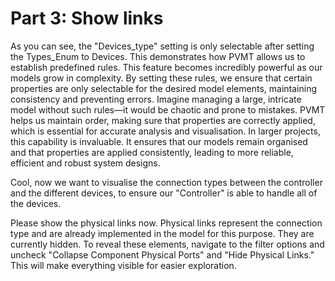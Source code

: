 #  Part 3: Show links

As you can see, the "Devices_type" setting is only selectable after setting the Types_Enum to Devices. This demonstrates how PVMT allows us to establish predefined rules. This feature becomes incredibly powerful as our models grow in complexity. By setting these rules, we ensure that certain properties are only selectable for the desired model elements, maintaining consistency and preventing errors. Imagine managing a large, intricate model without such rules—it would be chaotic and prone to mistakes. PVMT helps us maintain order, making sure that properties are correctly applied, which is essential for accurate analysis and visualisation. In larger projects, this capability is invaluable. It ensures that our models remain organised and that properties are applied consistently, leading to more reliable, efficient and robust system designs.

Cool, now we want to visualise the connection types between the controller and the different devices, to ensure our "Controller" is able to handle all of the devices.

Please show the physical links now. Physical links represent the connection type and are already implemented in the model for this purpose. They are currently hidden. To reveal these elements, navigate to the filter options and uncheck "Collapse Component Physical Ports" and "Hide Physical Links." This will make everything visible for easier exploration.
